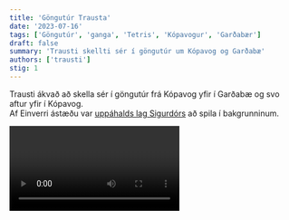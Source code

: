 ```yaml
---
title: 'Göngutúr Trausta'
date: '2023-07-16'
tags: ['Göngutúr', 'ganga', 'Tetris', 'Kópavogur', 'Garðabær']
draft: false
summary: 'Trausti skellti sér í göngutúr um Kópavog og Garðabæ'
authors: ['trausti']
stig: 1
---
```


Trausti ákvað að skella sér í göngutúr frá Kópavog yfir í Garðabæ og svo aftur yfir í Kópavog. \
Af Einverri ástæðu var [uppáhalds lag Sigurdórs](https://www.youtube.com/watch?v=63hoSNvS6Z4&ab_channel=SoundHub) að spila í bakgrunninum.

<Video id="v4ROuFauWMc" />
